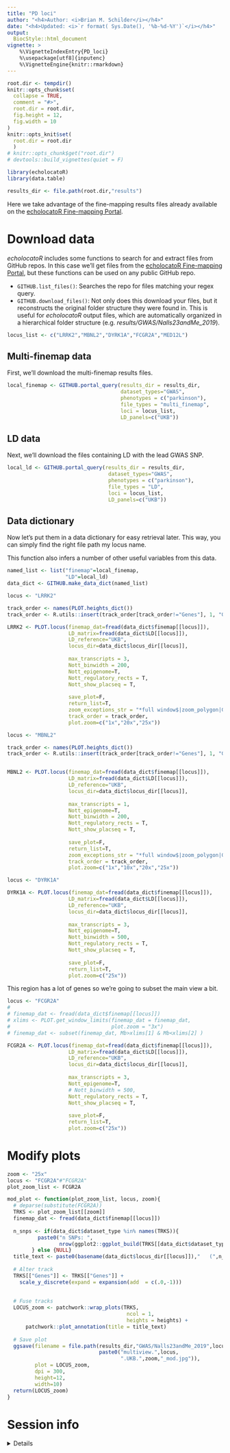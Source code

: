 ```yaml
---
title: "PD loci" 
author: "<h4>Author: <i>Brian M. Schilder</i></h4>" 
date: "<h4>Updated: <i>`r format( Sys.Date(), '%b-%d-%Y')`</i></h4>"
output:
  BiocStyle::html_document
vignette: >
    %\VignetteIndexEntry{PD_loci} 
    %\usepackage[utf8]{inputenc}
    %\VignetteEngine{knitr::rmarkdown}
---
```


```r
root.dir <- tempdir()
knitr::opts_chunk$set(
  collapse = TRUE,
  comment = "#>",
  root.dir = root.dir, 
  fig.height = 12,
  fig.width = 10
)  
knitr::opts_knit$set(
  root.dir = root.dir
  )
# knitr::opts_chunk$get("root.dir")
# devtools::build_vignettes(quiet = F)
```

```r
library(echolocatoR) 
library(data.table)

results_dir <- file.path(root.dir,"results")
```


Here we take advantage of the fine-mapping results files already available on the [echolocatoR Fine-mapping Portal](https://rajlab.shinyapps.io/Fine_Mapping_Shiny).

# Download data  


*echolocatoR* includes some functions to search for and extract files from GitHub repos. In this case we'll get files from the [echolocatoR Fine-mapping Portal](https://rajlab.shinyapps.io/Fine_Mapping_Shiny), but these functions can be used on any public GitHub repo.  

* `GITHUB.list_files()`: Searches the repo for files matching your regex query.
* `GITHUB.download_files()`: Not only does this download your files, but it reconstructs the original folder structure they were found in. This is useful for *echolocatoR* output files, which are automatically organized in a hierarchical folder structure (e.g. *results/GWAS/Nalls23andMe_2019*).


```r
locus_list <- c("LRRK2","MBNL2","DYRK1A","FCGR2A","MED12L")  
```

## Multi-finemap data  

First, we'll download the multi-finemap results files.  

```r
local_finemap <- GITHUB.portal_query(results_dir = results_dir, 
                                     dataset_types="GWAS",
                                     phenotypes = c("parkinson"),
                                     file_types = "multi_finemap",
                                     loci = locus_list,
                                     LD_panels=c("UKB"))  
```

## LD data

Next, we'll download the files containing LD with the lead GWAS SNP. 

```r
local_ld <- GITHUB.portal_query(results_dir = results_dir, 
                                 dataset_types="GWAS",
                                 phenotypes = c("parkinson"),
                                 file_types = "LD",
                                 loci = locus_list,
                                 LD_panels=c("UKB"))  
```

## Data dictionary

Now let's put them in a data dictionary for easy retrieval later.
This way, you can simply find the right file path my locus name.

This function also infers a number of other useful variables from this data. 

```r
named_list <- list("finemap"=local_finemap,
                   "LD"=local_ld)
data_dict <- GITHUB.make_data_dict(named_list)
```


```r
locus <- "LRRK2"

track_order <- names(PLOT.heights_dict())
track_order <- R.utils::insert(track_order[track_order!="Genes"], 1, "Genes")

LRRK2 <- PLOT.locus(finemap_dat=fread(data_dict$finemap[[locus]]),   
                    LD_matrix=fread(data_dict$LD[[locus]]),
                    LD_reference="UKB",
                    locus_dir=data_dict$locus_dir[[locus]], 
                    
                    max_transcripts = 3,
                    Nott_binwidth = 200,
                    Nott_epigenome=T,   
                    Nott_regulatory_rects = T, 
                    Nott_show_placseq = T,
                    
                    save_plot=F, 
                    return_list=T, 
                    zoom_exceptions_str = "*full window$|zoom_polygon|Genes",
                    track_order = track_order,
                    plot.zoom=c("1x","20x","25x")) 
```

```r
locus <- "MBNL2"

track_order <- names(PLOT.heights_dict())
track_order <- R.utils::insert(track_order[track_order!="Genes"], 1, "Genes")


MBNL2 <- PLOT.locus(finemap_dat=fread(data_dict$finemap[[locus]]),   
                    LD_matrix=fread(data_dict$LD[[locus]]),
                    LD_reference="UKB",
                    locus_dir=data_dict$locus_dir[[locus]], 
                    
                    max_transcripts = 1,
                    Nott_epigenome=T,  
                    Nott_binwidth = 200,
                    Nott_regulatory_rects = T, 
                    Nott_show_placseq = T,
                    
                    save_plot=F, 
                    return_list=T,
                    zoom_exceptions_str = "*full window$|zoom_polygon|Genes",
                    track_order = track_order,
                    plot.zoom=c("1x","10x","20x","25x"))
```
 
 
```r
locus <- "DYRK1A"

DYRK1A <- PLOT.locus(finemap_dat=fread(data_dict$finemap[[locus]]),   
                    LD_matrix=fread(data_dict$LD[[locus]]),
                    LD_reference="UKB",
                    locus_dir=data_dict$locus_dir[[locus]], 
                    
                    max_transcripts = 3,
                    Nott_epigenome=T,  
                    Nott_binwidth = 500,
                    Nott_regulatory_rects = T, 
                    Nott_show_placseq = T,
                    
                    save_plot=F, 
                    return_list=T,
                    plot.zoom=c("25x"))
```
 
This region has a lot of genes so we're going to subset the main view a bit. 
 
```r
locus <- "FCGR2A"
# 
# finemap_dat <- fread(data_dict$finemap[[locus]])
# xlims <- PLOT.get_window_limits(finemap_dat = finemap_dat,  
#                                 plot.zoom = "3x")
# finemap_dat <- subset(finemap_dat, Mb>xlims[1] & Mb<xlims[2] )

FCGR2A <- PLOT.locus(finemap_dat=fread(data_dict$finemap[[locus]]),   
                    LD_matrix=fread(data_dict$LD[[locus]]),
                    LD_reference="UKB",
                    locus_dir=data_dict$locus_dir[[locus]], 
                    
                    max_transcripts = 3,
                    Nott_epigenome=T,  
                    # Nott_binwidth = 500,
                    Nott_regulatory_rects = T, 
                    Nott_show_placseq = T,
                    
                    save_plot=F, 
                    return_list=T,
                    plot.zoom=c("25x")) 
``` 

# Modify plots

```r
zoom <- "25x"
locus <- "FCGR2A"#"FCGR2A"
plot_zoom_list <- FCGR2A

mod_plot <- function(plot_zoom_list, locus, zoom){
  # deparse(substitute(FCGR2A))
  TRKS <- plot_zoom_list[[zoom]]
  finemap_dat <- fread(data_dict$finemap[[locus]])
  
  n_snps <- if(data_dict$dataset_type %in% names(TRKS)){
          paste0("n SNPs: ",
                 nrow(ggplot2::ggplot_build(TRKS[[data_dict$dataset_type]])$data[[2]]),", ")
        } else {NULL}
  title_text <- paste0(basename(data_dict$locus_dir[[locus]]),"   (",n_snps,"zoom: ",zoom,")")
     
  # Alter track
  TRKS[["Genes"]] <- TRKS[["Genes"]] +  
    scale_y_discrete(expand = expansion(add  = c(.0,-1)))
  
  
  # Fuse tracks
  LOCUS_zoom <- patchwork::wrap_plots(TRKS, 
                                       ncol = 1, 
                                       heights = heights) +
      patchwork::plot_annotation(title = title_text)
   
  # Save plot
  ggsave(filename = file.path(results_dir,"GWAS/Nalls23andMe_2019",locus,
                              paste0("multiview.",locus,
                                     ".UKB.",zoom,"_mod.jpg")), 
         plot = LOCUS_zoom, 
         dpi = 300, 
         height=12,
         width=10)
  return(LOCUS_zoom)
}


```

# Session info

<details> 

```r
utils::sessionInfo()
```

</details>


